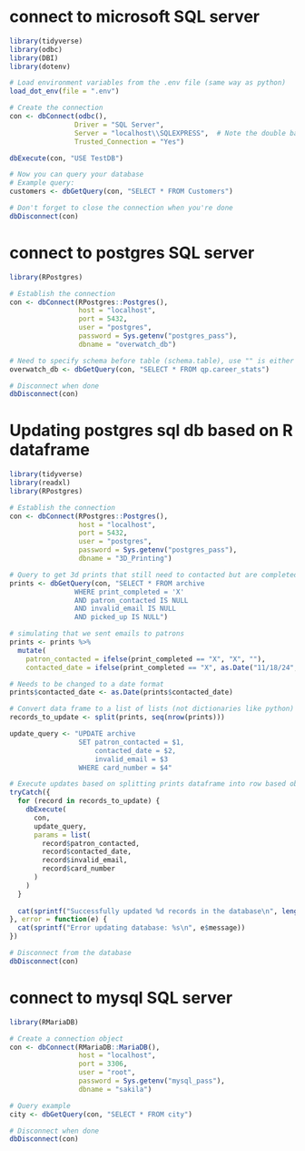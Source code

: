 # connect to microsoft SQL server
```r
library(tidyverse)
library(odbc)
library(DBI)
library(dotenv)

# Load environment variables from the .env file (same way as python)
load_dot_env(file = ".env")

# Create the connection
con <- dbConnect(odbc(),
                Driver = "SQL Server",
                Server = "localhost\\SQLEXPRESS",  # Note the double backslash
                Trusted_Connection = "Yes")

dbExecute(con, "USE TestDB")

# Now you can query your database
# Example query:
customers <- dbGetQuery(con, "SELECT * FROM Customers")

# Don't forget to close the connection when you're done
dbDisconnect(con)
```


# connect to postgres SQL server
```r
library(RPostgres)

# Establish the connection
con <- dbConnect(RPostgres::Postgres(), 
                 host = "localhost", 
                 port = 5432, 
                 user = "postgres", 
                 password = Sys.getenv("postgres_pass"), 
                 dbname = "overwatch_db")

# Need to specify schema before table (schema.table), use "" is either has caps
overwatch_db <- dbGetQuery(con, "SELECT * FROM qp.career_stats")

# Disconnect when done
dbDisconnect(con)
```


# Updating postgres sql db based on R dataframe
```r
library(tidyverse)
library(readxl)
library(RPostgres)

# Establish the connection
con <- dbConnect(RPostgres::Postgres(), 
                 host = "localhost", 
                 port = 5432, 
                 user = "postgres", 
                 password = Sys.getenv("postgres_pass"), 
                 dbname = "3D_Printing")

# Query to get 3d prints that still need to contacted but are completed 
prints <- dbGetQuery(con, "SELECT * FROM archive
                WHERE print_completed = 'X'
                AND patron_contacted IS NULL
                AND invalid_email IS NULL
                AND picked_up IS NULL")

# simulating that we sent emails to patrons
prints <- prints %>% 
  mutate(
    patron_contacted = ifelse(print_completed == "X", "X", ""),
    contacted_date = ifelse(print_completed == "X", as.Date("11/18/24", format = "%m/%d/%y"), NA))

# Needs to be changed to a date format
prints$contacted_date <- as.Date(prints$contacted_date)

# Convert data frame to a list of lists (not dictionaries like python)
records_to_update <- split(prints, seq(nrow(prints)))

update_query <- "UPDATE archive 
                 SET patron_contacted = $1,
                     contacted_date = $2,
                     invalid_email = $3
                 WHERE card_number = $4"

# Execute updates based on splitting prints dataframe into row based observations
tryCatch({
  for (record in records_to_update) {
    dbExecute(
      con, 
      update_query, 
      params = list(
        record$patron_contacted,
        record$contacted_date,
        record$invalid_email,
        record$card_number
      )
    )
  }
  
  cat(sprintf("Successfully updated %d records in the database\n", length(records_to_update)))
}, error = function(e) {
  cat(sprintf("Error updating database: %s\n", e$message))
})

# Disconnect from the database
dbDisconnect(con)
```



# connect to mysql SQL server
```r
library(RMariaDB)

# Create a connection object
con <- dbConnect(RMariaDB::MariaDB(), 
                 host = "localhost", 
                 port = 3306, 
                 user = "root", 
                 password = Sys.getenv("mysql_pass"), 
                 dbname = "sakila")

# Query example
city <- dbGetQuery(con, "SELECT * FROM city")

# Disconnect when done
dbDisconnect(con)
```

